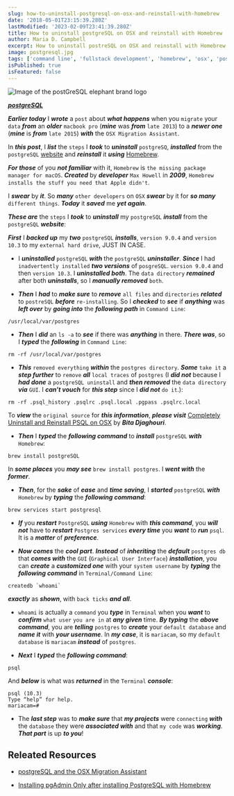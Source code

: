 ```yaml
---
slug: how-to-uninstall-postgresql-on-osx-and-reinstall-with-homebrew
date: '2018-05-01T23:15:39.280Z'
lastModified: '2023-02-09T23:41:39.280Z'
title: How to uninstall postgreSQL on OSX and reinstall with Homebrew
author: Maria D. Campbell
excerpt: How to uninstall postreSQL on OSX and reinstall with Homebrew.
image: postgresql.jpg
tags: ['command line', 'fullstack development', 'homebrew', 'osx', 'postgresql']
isPublished: true
isFeatured: false
---
```


![Image of the postGreSQL elephant brand logo](postgresql.jpg)

***[postgreSQL](https://www.postgresql.org/)***

***Earlier today*** I ***wrote*** a `post` about ***what happens*** when you `migrate` your `data` ***from*** an ***older*** `macbook pro` (***mine*** was ***from*** `late 2013`) to a ***newer one*** (***mine*** is ***from*** `late 2015`) ***with*** the `OSX Migration Assistant`.

In ***this post***, I ***list*** the `steps` I ***took*** to ***uninstall*** `postgreSQ`, ***installed*** from the `postgreSQL` [website](https://www.postgresql.org/about/) and ***reinstall*** it ***using*** [Homebrew](https://brew.sh/).

***For those*** of you ***not familiar*** with it, `Homebrew` is
`the missing package manager for macOS`. ***Created*** by ***developer*** `Max Howell` in
**_2009_**, `Homebrew` `installs the stuff you need that Apple didn't`.

I ***swear*** by ***it***. So ***many*** `other developers` on `OSX` ***swear*** by it for ***so many*** `different things`. ***Today*** it ***saved*** me ***yet again***.

***These are*** the `steps` I ***took*** to **_uninstall_** my `postgreSQL` ***install*** from
the `postgreSQL` ***website***:

***First*** I ***backed up*** my ***two*** `postgreSQL` ***installs***, `version 9.0.4` and `version 10.3` to my `external hard drive`, JUST IN CASE.

-   I ***uninstalled*** `postgreSQL` ***with*** the `postgreSQL` ***uninstaller***. ***Since*** I had
    `inadvertently installed` ***two versions*** of `posgreSQL`. `version 9.0.4` and then
    `version 10.3`. I ***uninstalled both***. The `data directory` ***remained*** after both
    ***uninstalls***, so I ***manually removed*** `both`.

-   ***Then*** I ***had*** to ***make sure*** to ***remove*** `all files` and `directories` ***related*** to `postreSQL` ***before*** `re-installing`. So I ***checked*** to ***see*** if ***anything*** was ***left over*** by ***going into*** the ***following path*** in `Command Line`:

```shell
/usr/local/var/postgres
```

-   ***Then*** I ***did*** an `ls -a` to ***see*** if there was ***anything*** in there. ***There was***, so I ***typed*** the ***following*** in `Command Line`:

```shell
rm -rf /usr/local/var/postgres
```

-   ***This*** `removed everything` ***within*** the `postgres directory`. ***Some*** `take it` a ***step further*** to `remove` ***all*** `local traces` of `postgres` (I ***did not*** because I ***had done*** a `postgreSQL uninstall` and ***then removed*** the `data directory` ***via*** `GUI`. I ***can’t vouch*** for ***this step*** since I ***did not*** `do it`.):

```shell
rm -rf .psql_history .psqlrc .psql.local .pgpass .psqlrc.local
```

To ***view*** the `original source` for ***this information***, ***please visit***
[Completely Uninstall and Reinstall PSQL on OSX](https://medium.com/@bitadj/completely-uninstall-and-reinstall-psql-on-osx-551390904b86)
by **_Bita Djaghouri_**.

-   ***Then*** I ***typed*** the ***following command*** to ***install*** `postgreSQL` ***with*** `Homebrew`:

```shell
brew install postgreSQL
```

In ***some places*** you ***may see*** `brew install postgres`. I ***went with*** the ***former***.

-   ***Then***, for the ***sake*** of ***ease*** and ***time saving***, I ***started*** `postgreSQL` ***with*** `Homebrew` by ***typing*** the ***following command***:

```shell
brew services start postgresql
```

-   ***If*** you ***restart*** `PostgreSQL` ***using*** `Homebrew` with ***this command***, you ***will not*** have to ***restart*** `Postgres services` ***every time*** you ***want*** to ***run*** `psql`. It is a ***matter*** of ***preference***.

-   ***Now comes*** the ***cool part***. ***Instead*** of ***inheriting*** the ***default*** `postgres db` that ***comes with*** the `GUI` (`Graphical User Interface`) ***installation***, you can ***create*** a ***customized one*** with your `system username` by ***typing*** the ***following command*** in `Terminal/Command Line`:

```shell
createdb `whoami`
```

***exactly*** as ***shown***, with `back ticks` ***and all***.

-   `whoami` is actually a `command` you ***type*** in `Terminal` when you ***want*** to ***confirm*** `what user` `you are in` at ***any given*** time. ***By typing*** the ***above command***, you are ***telling*** `postgres` to **_create_** your `default database` and **_name it_** with **_your username_**. In ***my case***, it is `mariacam`, so my `default database` is `mariacam` ***instead*** of `postgres`.

-   ***Next*** I ***typed*** the ***following command***:

```shell
psql
```

And ***below*** is what was ***returned*** in the `Terminal` ***console***:

```shell
psql (10.3)
Type “help” for help.
mariacam=#
```

-   The ***last step*** was to ***make sure*** that ***my projects*** were `connecting` ***with*** the `database` they were ***associated with*** and that `my code` was ***working***. ***That part*** is up ***to you***!

## Releated Resources

- [postgreSQL and the OSX Migration Assistant](/blog/postgresql-and-the-osx-migration-assistant)

- [Installing pgAdmin Only after installing PostgreSQL with Homebrew](/blog/installing-pgadmin-only-after-installing-postgresql-with-homebrew)

